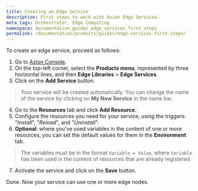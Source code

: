 ```yaml
---
title: Creating an Edge Service
description: First steps to work with Azion Edge Services.
meta_tags: Orchestrator, Edge Computing
namespace: documentation_guides_edge_services_first_steps
permalink: /documentation/products/guides/edge-services-first-steps/
---
```

To create an edge service, proceed as follows:

1. Go to [Azion Console](https://console.azion.com/).
2. On the top-left corner, select the **Products menu**, represented by three horizontal lines, and then **Edge Libraries** > **Edge Services**.
3. Click on the **Add Service** button.
> Your service will be created automatically. You can change the name of the service by clicking on **My New Service** in the name bar.
4. Go to the **Resources** tab and click **Add Resource**.
5. Configure the resources you need for your service, using the triggers: "*Install*", "*Reload*", and "*Uninstall*".
6. **Optional**: where you've used variables in the content of one or more resources, you can set the default values for them in the **Environment** tab.
> The variables must be in the format `Variable = Value`, where `Variable` has been used in the content of resources that are already registered.
7. Activate the service and click on the **Save** button.

Done. Now your service can use one or more edge nodes.




